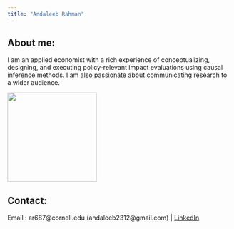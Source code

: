 ```yaml
---
title: "Andaleeb Rahman"
---
```


::: {layout-ncol="2"}
## About me:

I am an applied economist with a rich experience of conceptualizing, designing, and executing policy-relevant impact evaluations using causal inference methods. I am also passionate about communicating research to a wider audience.

![](photo.jpg){fig-align="left" width="200" height="200"}
:::

## Contact:

Email : ar687\@cornell.edu (andaleeb2312\@gmail.com) \| [LinkedIn](https://www.google.com/url?q=http%3A%2F%2Fwww.linkedin.com%2Fin%2Fandaleeb-rahman2312&sa=D)
